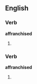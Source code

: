 ==English==

===Verb===
'''affranchised'''

# {{past of|[[affranchise]]}}

===Verb===
'''affranchised'''

# {{past of|[[affranchize]]}}